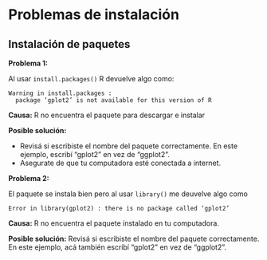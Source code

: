 # Problemas de instalación

## Instalación de paquetes

**Problema 1:**

Al usar `install.packages()` R devuelve algo como:

```
Warning in install.packages :
  package ‘gplot2’ is not available for this version of R
```

**Causa:** R no encuentra el paquete para descargar e instalar

**Posible solución:** 

* Revisá si escribiste el nombre del paquete correctamente. En este ejemplo, escribí "gplot2" en vez de "ggplot2". 
* Asegurate de que tu computadora esté conectada a internet.

**Problema 2:**

El paquete se instala bien pero al usar `library()` me deuvelve algo como

```
Error in library(gplot2) : there is no package called ‘gplot2’
```

**Causa:** R no encuentra el paquete instalado en tu computadora. 

**Posible solución:** Revisá si escribiste el nombre del paquete correctamente. En este ejemplo, acá también escribí "gplot2" en vez de "ggplot2".